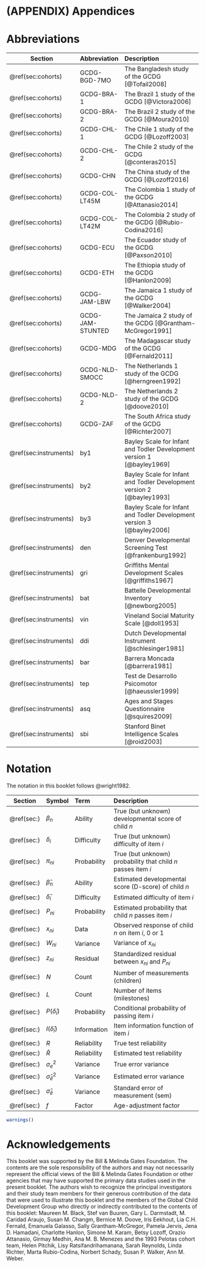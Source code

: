 # (APPENDIX) Appendices {-}


# Abbreviations {#ap:abbreviations}


Section | Abbreviation | Description
--------|:-------------|:------------------------------------------
\@ref(sec:cohorts)   | GCDG-BGD-7MO    | The Bangladesh study of the GCDG [@Tofail2008]
\@ref(sec:cohorts)   | GCDG-BRA-1    | The Brazil 1 study of the GCDG [@Victora2006]
\@ref(sec:cohorts)   | GCDG-BRA-2    | The Brazil 2 study of the GCDG [@Moura2010]
\@ref(sec:cohorts)   | GCDG-CHL-1    | The Chile 1 study of the GCDG [@Lozoff2003]
\@ref(sec:cohorts)   | GCDG-CHL-2    | The Chile 2 study of the GCDG [@conteras2015]
\@ref(sec:cohorts)   | GCDG-CHN    | The China study of the GCDG [@Lozoff2016]
\@ref(sec:cohorts)   | GCDG-COL-LT45M    | The Colombia 1 study of the GCDG [@Attanasio2014]
\@ref(sec:cohorts)   | GCDG-COL-LT42M    | The Colombia 2 study of the GCDG [@Rubio-Codina2016]
\@ref(sec:cohorts)   | GCDG-ECU    | The Ecuador study of the GCDG [@Paxson2010]
\@ref(sec:cohorts)   | GCDG-ETH    | The Ethiopia study of the GCDG [@Hanlon2009]
\@ref(sec:cohorts)   | GCDG-JAM-LBW    | The Jamaica 1 study of the GCDG [@Walker2004]
\@ref(sec:cohorts)   | GCDG-JAM-STUNTED    | The Jamaica 2 study of the GCDG [@Grantham-McGregor1991]
\@ref(sec:cohorts)   | GCDG-MDG    | The Madagascar study of the GCDG [@Fernald2011]
\@ref(sec:cohorts)   | GCDG-NLD-SMOCC    | The Netherlands 1 study of the GCDG [@herngreen1992]
\@ref(sec:cohorts)   | GCDG-NLD-2    | The Netherlands 2 study of the GCDG [@doove2010]
\@ref(sec:cohorts)   | GCDG-ZAF    | The South Africa study of the GCDG [@Richter2007]
\@ref(sec:instruments)   | by1    | Bayley Scale for Infant and Todler Development version 1 [@bayley1969]
\@ref(sec:instruments)   | by2    | Bayley Scale for Infant and Todler Development version 2 [@bayley1993]
\@ref(sec:instruments)   | by3    | Bayley Scale for Infant and Todler Development version 3 [@bayley2006]
\@ref(sec:instruments)   | den    | Denver Developmental Screening Test [@frankenburg1992]
\@ref(sec:instruments)   | gri    | Griffiths Mental Development Scales [@griffiths1967]
\@ref(sec:instruments)   | bat  | Battelle Developmental Inventory [@newborg2005]
\@ref(sec:instruments)   | vin    | Vineland Social Maturity Scale [@doll1953]
\@ref(sec:instruments)   | ddi    | Dutch Developmental Instrument [@schlesinger1981]
\@ref(sec:instruments)   | bar    | Barrera Moncada [@barrera1981]
\@ref(sec:instruments)   | tep    | Test de Desarrollo Psicomotor [@haeussler1999]
\@ref(sec:instruments)   | asq  | Ages and Stages Questionnaire [@squires2009]
\@ref(sec:instruments)   | sbi    | Stanford Binet Intelligence Scales [@roid2003]



# Notation {#ap:notation}

The notation in this booklet follows @wright1982.

Section | Symbol   | Term          | Description
--------|:---------|:--------------|:-----------------------------------------------------------
\@ref(sec:)   | $\beta_n$     | Ability       | True (but unknown) developmental score of child $n$
\@ref(sec:)   | $\delta_i$    | Difficulty    | True (but unknown) difficulty of item $i$
\@ref(sec:)   | $\pi_{ni}$    | Probability   | True (but unknown) probability that child $n$ passes item $i$
\@ref(sec:)                 | $\hat\beta_n$ | Ability       | Estimated developmental score (D-score) of child $n$
\@ref(sec:)                 | $\hat\delta_i$| Difficulty    | Estimated difficulty of item $i$
\@ref(sec:)                 | $P_{ni}$      | Probability   | Estimated probability that child $n$ passes item $i$
\@ref(sec:)                 | $x_{ni}$      | Data          | Observed response of child $n$ on item $i$, 0 or 1
\@ref(sec:)                 | $W_{ni}$      | Variance      | Variance of $x_{ni}$
\@ref(sec:)                 | $z_{ni}$      | Residual      | Standardized residual between $x_{ni}$ and $P_{ni}$
\@ref(sec:)                 | $N$           | Count         | Number of measurements (children)
\@ref(sec:)                 | $L$           | Count         | Number of items (milestones)
\@ref(sec:)         | $P(\hat\delta_i)$ | Probability | Conditional probability of passing item $i$
\@ref(sec:)         | $I(\hat\delta_i)$ | Information | Item information function of item $i$
\@ref(sec:)             | $R$            | Reliability  | True test reliability
\@ref(sec:)             | $\hat R$       | Reliability  | Estimated test reliability
\@ref(sec:)             | $\sigma_e^2$   | Variance  | True error variance
\@ref(sec:)             | $\hat\sigma_{\hat e}^2$ | Variance  | Estimated error variance
\@ref(sec:)             | $\hat\sigma_{\hat e}$   | Variance  | Standard error of measurement (sem)
\@ref(sec:)                    |$f$             | Factor       | Age-adjustment factor

```r
warnings()
```

# Acknowledgements

This booklet was supported by the Bill & Melinda Gates Foundation. The contents are the sole responsibility of the authors and may not necessarily represent the official views of the Bill & Melinda Gates Foundation or other agencies that may have supported the primary data studies used in the present booklet. The authors wish to recognize the principal investigators and their study team members for their generous contribution of the data that were used to illustrate this booklet and the members of the Global Child Development Group who directly or indirectly contributed to the contents of this booklet: Maureen M. Black, Stef van Buuren, Gary L. Darmstadt, M. Caridad Araujo, Susan M. Changm, Bernice M. Doove, Iris Eekhout, Lia C.H. Fernald, Emanuela Galasso, Sally Grantham-McGregor, Pamela Jervis, Jena D. Hamadani, Charlotte Hanlon, Simone M. Karam, Betsy Lozoff, Orazio Attanasio, Girmay Medhin, Ana M. B. Menezes and the 1993 Pelotas cohort team, Helen Pitchik, Lisy Ratsifandrihamanana, Sarah Reynolds, Linda Richter, Marta Rubio-Codina, Norbert Schady, Susan P. Walker, Ann M. Weber.
